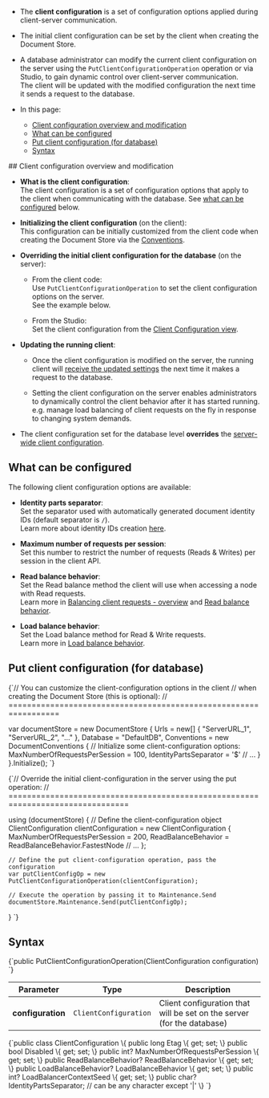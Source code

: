 
<Admonition type="note" title="">

* The **client configuration** is a set of configuration options applied during 
  client-server communication.  
* The initial client configuration can be set by the client when creating the Document Store.  
* A database administrator can modify the current client configuration on the server using the 
  `PutClientConfigurationOperation` operation or via Studio, to gain dynamic control over 
  client-server communication.  
  The client will be updated with the modified configuration the next time it sends a request to the database.  
* In this page:
  
  * [Client configuration overview and modification](../../../../client-api/operations/maintenance/configuration/put-client-configuration.mdx#client-configuration-overview-and-modification)
  * [What can be configured](../../../../client-api/operations/maintenance/configuration/put-client-configuration.mdx#what-can-be-configured)
  * [Put client configuration (for database)](../../../../client-api/operations/maintenance/configuration/put-client-configuration.mdx#put-client-configuration-(for-database))
  * [Syntax](../../../../client-api/operations/maintenance/configuration/put-client-configuration.mdx#syntax)

</Admonition>
## Client configuration overview and modification

* **What is the client configuration**:  
  The client configuration is a set of configuration options that apply to the client when communicating with the database.
  See [what can be configured](../../../../client-api/operations/maintenance/configuration/put-client-configuration.mdx#what-can-be-configured) below.  

* **Initializing the client configuration** (on the client):  
  This configuration can be initially customized from the client code when creating the Document Store via the [Conventions](../../../../client-api/configuration/conventions.mdx).
  
* **Overriding the initial client configuration for the database** (on the server):  

    * From the client code:  
      Use `PutClientConfigurationOperation` to set the client configuration options on the server.  
      See the example below.
    
    * From the Studio:  
      Set the client configuration from the [Client Configuration view](../../../../studio/database/settings/client-configuration-per-database.mdx).

* **Updating the running client**:  

  * Once the client configuration is modified on the server, the running client will [receive the updated settings](../../../../client-api/configuration/load-balance/overview.mdx#keeping-the-client-topology-up-to-date)
    the next time it makes a request to the database.  

  * Setting the client configuration on the server enables administrators to dynamically control 
    the client behavior after it has started running.  
    e.g. manage load balancing of client requests on the fly in response to changing system demands.

* The client configuration set for the database level **overrides** the 
  [server-wide client configuration](../../../../client-api/operations/server-wide/configuration/put-serverwide-client-configuration.mdx).



## What can be configured

The following client configuration options are available:  

* **Identity parts separator**:  
  Set the separator used with automatically generated document identity IDs (default separator is `/`).  
  Learn more about identity IDs creation [here](../../../../server/kb/document-identifier-generation.mdx#strategy--3).

* **Maximum number of requests per session**:  
  Set this number to restrict the number of requests (Reads & Writes) per session in the client API.

* **Read balance behavior**:  
  Set the Read balance method the client will use when accessing a node with Read requests.  
  Learn more in [Balancing client requests - overview](../../../../client-api/configuration/load-balance/overview.mdx) and [Read balance behavior](../../../../client-api/configuration/load-balance/read-balance-behavior.mdx).
  
* **Load balance behavior**:  
  Set the Load balance method for Read & Write requests.  
  Learn more in [Load balance behavior](../../../../client-api/configuration/load-balance/load-balance-behavior.mdx).



## Put client configuration (for database)

<TabItem value="put_config_1" label="put_config_1">
<CodeBlock language="csharp">
{`// You can customize the client-configuration options in the client
// when creating the Document Store (this is optional):
// =================================================================

var documentStore = new DocumentStore
\{
    Urls = new[] \{ "ServerURL_1", "ServerURL_2", "..." \},
    Database = "DefaultDB",
    Conventions = new DocumentConventions
    \{
        // Initialize some client-configuration options:
        MaxNumberOfRequestsPerSession = 100,
        IdentityPartsSeparator = '$'
        // ...
    \}
\}.Initialize();
`}
</CodeBlock>
</TabItem>

<TabItem value="put_config_2" label="put_config_2">
<CodeBlock language="csharp">
{`// Override the initial client-configuration in the server using the put operation:
// ================================================================================

using (documentStore)
\{
    // Define the client-configuration object
    ClientConfiguration clientConfiguration = new ClientConfiguration
    \{
        MaxNumberOfRequestsPerSession = 200,
        ReadBalanceBehavior = ReadBalanceBehavior.FastestNode
        // ...
    \};
        
    // Define the put client-configuration operation, pass the configuration 
    var putClientConfigOp = new PutClientConfigurationOperation(clientConfiguration);
    
    // Execute the operation by passing it to Maintenance.Send
    documentStore.Maintenance.Send(putClientConfigOp);
\}
`}
</CodeBlock>
</TabItem>



## Syntax

<TabItem value="syntax_1" label="syntax_1">
<CodeBlock language="csharp">
{`public PutClientConfigurationOperation(ClientConfiguration configuration)
`}
</CodeBlock>
</TabItem>

| Parameter         | Type                  | Description                                                            |
|-------------------|-----------------------|------------------------------------------------------------------------|
| **configuration** | `ClientConfiguration` | Client configuration that will be set on the server (for the database) |

<TabItem value="syntax_2" label="syntax_2">
<CodeBlock language="csharp">
{`public class ClientConfiguration
\{
    public long Etag \{ get; set; \}
    public bool Disabled \{ get; set; \}
    public int? MaxNumberOfRequestsPerSession \{ get; set; \}
    public ReadBalanceBehavior? ReadBalanceBehavior \{ get; set; \}
    public LoadBalanceBehavior? LoadBalanceBehavior \{ get; set; \}
    public int? LoadBalancerContextSeed \{ get; set; \}
    public char? IdentityPartsSeparator;  // can be any character except '|'
\}
`}
</CodeBlock>
</TabItem>




